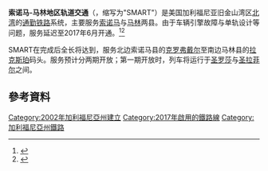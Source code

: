 {{Infobox rail line
|box_width=326px
|name=Sonoma-Marin Area Rail Transit
|color=
|logo=Sonoma-Marin Area Rail Transit logo.svg
|logo_width=200
|logo_alt=
|image=NipponSharyoDMU-108-at-SMART-railyard-in-Windsor-2016-06-07-172244.jpg
|image_width=275
|caption=于[[温莎_(加利福尼亚州)|温莎]]停靠的[[日本車輛製造|日车]][[柴聯車|柴聯車]]
|type=[[通勤铁路|通勤铁路]]
|status=營運中
|locale={{Plainlist|*[[舊金山灣區#.E5.8C.97.E7.81.A3|旧金山湾区北湾]] <br />[[索诺马县_(加利福尼亚州)|索诺马]]与[[马林县_(加利福尼亚州)|马林]]县}}
|stations=10<br>''计划加建6站''
|routes=1
|open=2017年6月29日（部分開通）<br />8月25日（完全開通）
|owner={{link-en|西北太平洋鐵路|Northwestern Pacific Railroad|NWP}}<br>SMART
|stock=9辆二车厢[[日本車輛製造|日车]][[柴聯車|柴聯車]]}}

'''索诺马-马林地区轨道交通'''（{{lang-en|Sonoma-Marin Area Rail Transit}}，缩写为"SMART"）是美国加利福尼亚旧金山湾区[[舊金山灣區#.E5.8C.97.E7.81.A3|北湾]]的[[通勤铁路|通勤铁路]]系统，主要服务[[索诺马县_(加利福尼亚州)|索诺马]]与[[马林县_(加利福尼亚州)|马林]]两县。由于车辆引擎故障与单轨设计等问题，服务延迟至2017年6月开通。<ref name="enginefire">{{cite news|url=http://www.pressdemocrat.com/news/6193635-181/engine-failure-on-toronto-rail?artslide=0|title=SMART spurred by engine failure on Toronto rail car to replace engines on its brand-new cars|date=26 December 2016|publisher=The Press Democrat|accessdate=2016-12-25|last1=Moore|first1=Derek|archive-date=2019-12-01|archive-url=https://web.archive.org/web/20191201121318/https://www.pressdemocrat.com/news/6193635-181/engine-failure-on-toronto-rail?artslide=0|dead-url=no}}</ref><ref>{{Cite news|url=http://www.marinij.com/opinion/20161208/marin-voice-smarts-single-track-design-comes-with-consequences|title=Marin Voice: SMART’s single-track design comes with consequences|accessdate=2016-12-25|archive-date=2018-08-01|archive-url=https://web.archive.org/web/20180801094507/http://www.marinij.com/opinion/20161208/marin-voice-smarts-single-track-design-comes-with-consequences|dead-url=no}}</ref>

SMART在完成后全长将达到{{convert|70|mi|km}}，服务北边索诺马县的[[克罗弗戴尔_(加利福尼亚州)|克罗弗戴尔]]至南边马林县的[[拉克斯珀_(加利福尼亚州)|拉克斯珀]]码头。服务预计分两期开放；第一期开放时，列车将运行于[[聖羅莎_(加利福尼亞州)|圣罗莎]]与[[圣拉菲尔_(加利福尼亚州)|圣拉菲尔]]之间。

==參考資料==
{{reflist}}

{{Railway-stub}}

{{DEFAULTSORT:Sonoma-Marin Area Rail Transit}}
[[Category:2002年加利福尼亞州建立|Category:2002年加利福尼亞州建立]]
[[Category:2017年啟用的鐵路線|Category:2017年啟用的鐵路線]]
[[Category:加利福尼亞州鐵路|Category:加利福尼亞州鐵路]]